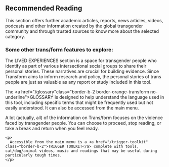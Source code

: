 
<h2>
  <span id="recommended-reading">Recommended Reading</span>
</h2>

This section offers further academic articles, reports, news articles, videos, podcasts and other information created by the global transgender community and through trusted sources to know more about the selected category.

<h3 class="dark:text-zinc-300">Some other trans/form features to explore:</h3>

The <span class="text-orange-transform font-medium">LIVED EXPERIENCES</span> section is a space for transgender people who identify as part of various intersectional social groups to share their personal stories. These narratives are crucial for building evidence. Since Transform aims to inform research and policy, the personal stories of trans people are just as valuable as any report or study included in this tool.

The <a href="/glossary"class="border-b-2 border-orange-transform no-underline"><span class="text-orange-transform font-medium">GLOSSARY</span></a> is designed to help understand the language used in this tool, including specific terms that might be frequently used but not easily understood. It can also be accessed from the main menu.

<div class="bg-zinc-200 dark:bg-zinc-900 shadow-transform p-8 rounded-lg">
  <InfoIcon />
  <section>
    <p>
      A lot (actually, all) of the information on Trans/form focuses on the
      violence faced by transgender people. You can choose to proceed, stop
      reading, or take a break and return when you feel ready.
    </p>

    <p>
      Accessible from the main menu is a <a href="/trigger-toolkit" class="border-b-2">TRIGGER TOOLKIT</a> complete with tools, cat/dog/animal videos, music and readings that may be useful during particularly tough times.
    </p>

  </section>
</div>
